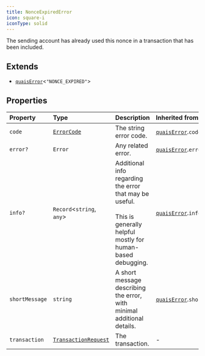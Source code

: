 ```yaml
---
title: NonceExpiredError
icon: square-i
iconType: solid
---
```


The sending account has already used this nonce in a transaction that has been included.

## Extends

- [`quaisError`](/content/interfaces/quaisError)\<`"NONCE_EXPIRED"`\>

## Properties

| Property | Type | Description | Inherited from |
| :------ | :------ | :------ | :------ |
| `code` | [`ErrorCode`](/content/type-aliases/ErrorCode) | The string error code. | [`quaisError`](/content/interfaces/quaisError).`code` |
| `error?` | `Error` | Any related error. | [`quaisError`](/content/interfaces/quaisError).`error` |
| `info?` | `Record`\<`string`, `any`\> | Additional info regarding the error that may be useful.<br /><br />This is generally helpful mostly for human-based debugging. | [`quaisError`](/content/interfaces/quaisError).`info` |
| `shortMessage` | `string` | A short message describing the error, with minimal additional details. | [`quaisError`](/content/interfaces/quaisError).`shortMessage` |
| `transaction` | [`TransactionRequest`](/content/type-aliases/TransactionRequest) | The transaction. | - |

